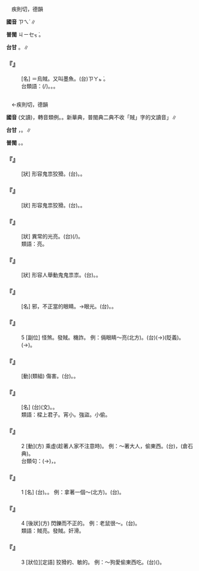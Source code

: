 
=={{ruby|<mark>&#xffdbc;</mark>|ㄗㄟˊ}}==

　疾則切，德韻

'''國音''' <rt>ㄗㄟˊ</rt>∥

'''普閩''' <rt>ㄐㄧㆤㆶ ͘</rt>。

'''台甘''' {{ruby|(文)|ㄐㄧㆤㆶ ͘}}。{{ruby|(語)|ㄗㄚㆵ ͘}}∥

    

==='''『{{ruby|烏|ㄨ}}{{ruby|<mark>&#xffdbc;</mark>|ㄗㄟˊ}}』'''===
: [名] ＝烏賊。又叫墨魚。(台){{ruby|墨|ㆠㄚㆵ ͘}}{{ruby|賊|ㄗㄚㆵ}}{{ruby|←|ㆠㄚㆶ ͘}}<rt>ㄗㄚㆵ ͘</rt>。
:台類語：{{ruby|鎖|ㄙㄜˋ}}{{ruby|卷|ㄍㆭˋ}}(/{{ruby|小|ㄒㄧㄜˋ}}{{ruby|卷|ㄍㆭˋ}})。{{ruby|花|ㄏㄨㆤ}}{{ruby|枝|ㄍㄧ}}。{{ruby|鰇|ㄌㄧㄨˊ}}{{ruby|/|ㆢㄧㄨˊ}}{{ruby|魚|ㄏㄧˊ}}{{ruby|/|ㄏㄨˊ}}。
:
    

=={{ruby|賊|ㄗㄟˊ}}==

　←疾則切，德韻{{ruby|＝|ㄗㄜˊ}}

'''國音''' (文讀){{ruby|賊|ㄗㄜˊ}}，轉音類例{{ruby|得|ㄉㄜˊ}}{{ruby|→|ㄉㄟˇ}}。{{ruby|(語)|ㄗㄟˊ}}。新華典，普閩典二典不收「賊」字的文讀音{{ruby|「|ㄗㄜˊ}}」∥

'''台甘''' {{ruby|(文)|ㄐㄧㆤㆶ ͘}}{{ruby|、|ㄗㄚㆵ ͘}}，{{ruby|墨|ㆠㄚㆶ ͘}}{{ruby|賊|ㄗㄚㆵ}}。{{ruby|(語)|ㄘㄚㆵ ͘}}∥

'''普閩''' {{ruby|(文)|ㄐㄧㆤㆶ ͘}}。{{ruby|(白)|ㄘㄚㆵ ͘}}。

    

==='''『{{ruby|賊|ㄗㄟˊ}}{{ruby|咕|ㄍㄨ}}{{ruby|咕|ㄍㄨ}}』'''===
: [狀] 形容鬼祟狡猾。(台){{ruby|龜|ㄍㄨ}}{{ruby|龜|ㄍㄨ}}{{ruby|鱉|ㄅㄧㆷ}}{{ruby|鱉|ㄅㄧㆷ}}。{{ruby|狡|ㄍㄠˋ}}{{ruby|狡|ㄍㄠˋ}}{{ruby|獪|ㄍㄨㄞ˪}}{{ruby|獪|ㄍㄨㄞ˪}}。
    

==='''『{{ruby|賊|ㄗㄟˊ}}{{ruby|溜|ㄌㄧㄡ}}{{ruby|溜|ㄌㄧㄡ}}』'''===
: [狀] 形容鬼祟狡猾。(台){{ruby|哩|ㄌㄧ}}{{ruby|哩|ㄌㄧ}}{{ruby|甪|ㄌㄨㆵ}}{{ruby|甪|ㄌㄨㆵ}}。{{ruby|狡|ㄍㄠˋ}}{{ruby|狡|ㄍㄠˋ}}{{ruby|獪|ㄍㄨㄞ˪}}{{ruby|獪|ㄍㄨㄞ˪}}。
    

==='''『{{ruby|賊|ㄗㄟˊ}}{{ruby|亮|ㄌㄧㄤˋ}}{{ruby|賊|ㄗㄟˊ}}{{ruby|亮|ㄌㄧㄤˋ}}』'''===
: [狀] 異常的光亮。(台){{ruby|<mark>&#xffa56;</mark>|ㄍㄧㆬ}}{{ruby|熄|ㄒㄧㆷ}}{{ruby|熄|ㄒㄧㆷ}}(/{{ruby|閃|ㄒㄧㆷ}}{{ruby|閃|ㄒㄧㆷ}})。
:類語：{{ruby|<mark>&#xf9aae;</mark>|ㄗㄥˋ}}亮。
:
    

==='''『{{ruby|賊|ㄗㄟˊ}}{{ruby|頭|ㄊㄡˊ}}{{ruby|賊|ㄗㄟˊ}}{{ruby|腦|ㄋㄠˇ}}』'''===
: [狀] 形容人舉動鬼鬼祟祟。(台){{ruby|龜|ㄍㄨ}}{{ruby|龜|ㄍㄨ}}{{ruby|鱉|ㄅㄧㆷ}}{{ruby|鱉|ㄅㄧㆷ}}。{{ruby|覕|ㆠㄧㆷ}}{{ruby|覕|ㆠㄧㆷ}}{{ruby|<mark>&#xf90e5;</mark>|ㄑㄧㆷ}}{{ruby|<mark>&#xf90e5;</mark>|ㄑㄧㆷ}}。
    

==='''『{{ruby|賊|ㄗㄟˊ}}{{ruby|眼|ㄧㄢˇ}}』'''===
: [名] 邪，不正當的眼睛。→眼光。(台){{ruby|賊|ㄘㄚㆵ ͘}}{{ruby|仔|ㄚ}}{{ruby|目|ㆠㄚㆶ ͘}}。{{ruby|歹|ㄆㄞˋ}}{{ruby|/|ㄆㆮˋ}}{{ruby|目|ㆠㄚㆶ ͘}}{{ruby|神|ㄒㄧㄣˊ}}。
    

==='''『{{ruby|賊|ㄗㄟˊ}}』'''===
:5  [副位] 怪煞。發賊。機詐。 例：倆眼睛～亮(北方)。(台){{ruby|兩|ㄋㆭ˫}}{{ruby|蕊|ㄌㄨㄧˋ}}{{ruby|目|ㆠㄚㆶ ͘}}{{ruby|珠|ㄗㄨ}}(→{{ruby|睭|ㄐㄧㄨ}}){{ruby|金|ㄍㄧㆬ}}{{ruby|甪|ㄌㄨㆵ}}{{ruby|甪|ㄌㄨㆵ}}(貶義)。{{ruby|賊|ㄘㄚㆵ ͘}}{{ruby|仔|ㄚ}}{{ruby|目|ㆠㄚㆶ ͘}}{{ruby|珠|ㄗㄨ}}(→{{ruby|睭|ㄐㄧㄨ}}){{ruby|<mark>&#xffa56;</mark>|ㄍㄧㆬ}}{{ruby|甪|ㄌㄨㆵ}}{{ruby|甪|ㄌㄨㆵ}}。
    

==='''『{{ruby|戕|ㄑㄧㄤˊ}}{{ruby|賊|ㄗㄟˊ}}』'''===
: [動](類組) 傷害。(台){{ruby|損|ㄙㄨㄣˋ}}{{ruby|/|ㄙㆭˋ}}{{ruby|害|ㄏㄞ˫}}。{{ruby|傷|ㄒㄧㆲ}}{{ruby|害|ㄏㄞ˫}}{{ruby|人|·ㄌㄤˊ}}。
    

==='''『{{ruby|盜|ㄉㄠˋ}}{{ruby|賊|ㄗㄟˊ}}』'''===
: [名] (台){{ruby|盜|ㄉㄜ˫}}{{ruby|賊|ㄐㄧㆤㆶ ͘}}(文)。{{ruby|賊|ㄘㄚㆵ ͘}}{{ruby|仔|ㄚ}}。
:類語：樑上君子。宵小。強盜。小偷。
:
    

==='''『{{ruby|賊|ㄗㄟˊ}}』'''===
:2  [動](方) 乘虛(趁著人家不注意時)。 例：～著大人，偷東西。(台){{ruby|掠|ㄌㄧㄚㆷ ͘}}{{ruby|大|ㄉㄨㄚ˫}}{{ruby|人|ㄌㄤˊ}}{{ruby|瞜|ㄌㄧㄜˋ}}{{ruby|一|ㄐㄧㆵ ͘}}{{ruby|下|·ㆤ˫}}，{{ruby|物|ㄇㄧㆷ ͘}}{{ruby|/|ㄇㆭㆷ ͘}}{{ruby|偷|ㄊㄠ}}{{ruby|提|ㄊㆤㆷ}}{{ruby|去|ㄎㄧ˪}}(倉石典)。
:台類句：{{ruby|目|ㆠㄚㆶ ͘}}{{ruby|珠|ㄗㄨ}}(→{{ruby|睭|ㄐㄧㄨ}}){{ruby|掩|ㆭ}}{{ruby|咧|ㄌㆤ˪}}，{{ruby|<mark>&#xffb72;</mark>|ㄌㄢ˫}}{{ruby|核|ㄏㄨㆵ ͘}}{{ruby|仔|ㄚ}}{{ruby|閹|ㄧㆰ}}{{ruby|去|ㄎㄧ˪}}。
:
    

==='''『{{ruby|賊|ㄗㄟˊ}}』'''===
:1  [名] (台){{ruby|偷|ㄊㄠ}}{{ruby|提|ㄊㆤˊ}}{{ruby|→|ㄊㆤㆷ ͘}}{{ruby|人|ㄌㄤˊ}}{{ruby|兜|ㄉㄠ}}{{ruby|丌|ㆤ}}{{ruby|物|ㄇㆭㆷ ͘}}{{ruby|/|ㄇㄧㆷ ͘}}{{ruby|丌|ㆤ}}{{ruby|人|ㄌㄤˊ}}。{{ruby|賊|ㄘㄚㆵ ͘}}{{ruby|仔|ㄚ}}。 例：拿著一個～(北方)。(台){{ruby|掠|ㄌㄧㄚㆷ ͘}}{{ruby|著|ㄉㄧㄜㆷ ͘}}{{ruby|一|ㄐㄧㆵ ͘}}{{ruby|個|ㆤˊ}}{{ruby|賊|ㄘㄚㆵ ͘}}{{ruby|仔|ㄚ}}。
    

==='''『{{ruby|賊|ㄗㄟˊ}}』'''===
:4  [後狀](方) 閃鑠而不正的。 例：老鼠很～。(台){{ruby|鳥|ㄋㄧㄠˋ}}{{ruby|鼠|ㄘㄨˋ}}{{ruby|/|ㄑㄧˋ}}{{ruby|仔|ㄚ}}{{ruby|真|ㄐㄧㄣ}}{{ruby|精|ㄐㆪ}}{{ruby|鬼|ㄍㄨㄧˋ}}。
:類語：賊亮。發賊。奸滑。
:
    

==='''『{{ruby|賊|ㄗㄟˊ}}』'''===
:3  [狀位][定語] 狡猾的、敏{{ruby|黠|ㄒㄧㄚˊ}}的。 例：～狗愛偷東西吃。(台){{ruby|歹|ㄆㄞˋ}}{{ruby|/|ㄆㆮˋ}}{{ruby|狗|ㄍㄠˋ}}{{ruby|愛|ㄞ˪}}{{ruby|偷|ㄊㄠ}}({{ruby|物|ㄇㆭㆷ ͘}}{{ruby|/|ㄇㄧㆷ ͘}}{{ruby|去|ㄎㄧ˪}}){{ruby|食|ㄐㄧㄚㆷ ͘}}。
    
